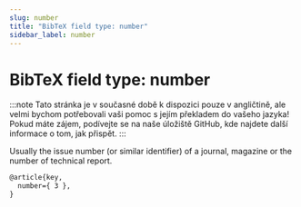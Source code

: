 ```yaml
---
slug: number
title: "BibTeX field type: number"
sidebar_label: number
---
```


# BibTeX field type: number

:::note
Tato stránka je v současné době k dispozici pouze v angličtině, ale velmi bychom potřebovali vaši pomoc s jejím překladem do vašeho jazyka! Pokud máte zájem, podívejte se na naše úložiště GitHub, kde najdete další informace o tom, jak přispět.
:::


Usually the issue number (or similar identifier) of a journal, magazine or the number of technical report.


```tex
@article{key,
  number={ 3 },
}
```
